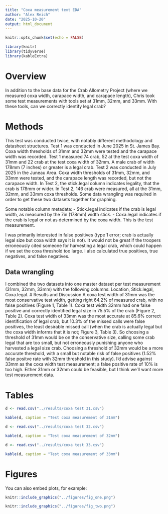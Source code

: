 ```yaml
---
title: "Coxa measurement text EDA"
author: "Alex Reich"
date: "2025-10-20"
output: html_document
---
```


```r
knitr::opts_chunk$set(echo = FALSE)

library(knitr)
library(tidyverse)
library(kableExtra)
```


# Overview
In addition to the base data for the Crab Allometry Project (where we measured coxa width, carapace width, and carapace length), Chris took some test measurements with tools set at 31mm, 32mm, and 33mm. With these tools, can we correctly identify legal crab?

# Methods
This test was conducted twice, with notably different methodology and datasheet structures. Test 1 was conducted in June 2025 in St. James Bay. Coxa width thresholds of 31mm and 32mm were tested and the carapace width was recorded. Test 1 measured 74 crab, 52 at the test coxa width of 31mm and 22 crab at the test coxa width of 32mm. A male crab of width 178mm (7 inches) or greater is a legal crab. Test 2 was conducted in July 2025 in the Juneau Area. Coxa width thresholds of 31mm, 32mm, and 33mm were tested, and the carapace length was recorded, but not the carapace width. In Test 2, the stick.legal column indicates legality, that the crab is 178mm or wider. In Test 2, 146 crab were measured, all at the 31mm, 32mm, and 33mm coxa thresholds. Some data wrangling was required in order to get these two datasets together for graphing.

Some notable column metadata:
- Stick.legal indicates if the crab is legal width, as measured by the 7in (178mm) width stick.
- Coxa.legal indicates if the crab is legal or not as determined by the coxa width. This is the test measurement.

I was primarily interested in false positives (type 1 error; crab is actually legal size but coxa width says it is not). It would not be great if the troopers erroneously cited someone for harvesting a legal crab, which could happen if we set the coxa threshold too large. I also calculated true positives, true negatives, and false negatives.

## Data wrangling
I combined the two datasets into one master dataset per test measurement (31mm, 32mm, 33mm) with the following columns: Location, Stick.legal, Coxa.legal. 
# Results and Discussion
A coxa test width of 31mm was the most conservative test width, getting right 64.2% of measured crab, with no false positives (Figure 1, Table 1). Coxa test width 32mm had one false positive and correctly identified legal size in 75.5% of the crab (Figure 2, Table 2). Coxa test width of 33mm was the most accurate at 85.6% correct identification of legal crab, but 10.3% of the missed calls were false positives, the least desirable missed call (when the crab is actually legal but the coxa width informs that it is not; Figure 3, Table 3). So choosing a threshold of 31mm would be on the conservative size, calling some crab legal that are too small, but not erroneously punishing anyone who harvested a legal size crab. Choosing a threshold of 32mm would be a more accurate threshold, with a small but notable risk of false positives (1.52% false positve rate with 32mm threshold in this study). I'd advise against 33mm as the coxa width test measurement; a false positive rate of 10% is too high. Either 31mm or 32mm could be feasible, but I think we'll want more test measurement data.

# Tables


```r
d <- read.csv("../results/coxa test 31.csv")

kable(d, caption = "Test coxa measurement of 31mm")
```

```r
d <- read.csv("../results/coxa test 32.csv")

kable(d, caption = "Test coxa measurement of 32mm")
```


```r
d <- read.csv("../results/coxa test 33.csv")

kable(d, caption = "Test coxa measurement of 33mm")
```


# Figures

You can also embed plots, for example:

```r

knitr::include_graphics("../figures/fig_one.png")

```

```r
knitr::include_graphics("../figures/fig_two.png")

```

